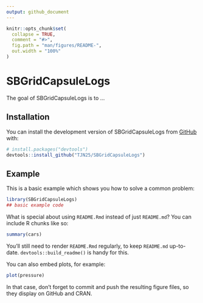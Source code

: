 ```yaml
---
output: github_document
---
```


<!-- README.md is generated from README.Rmd. Please edit that file -->

```r
knitr::opts_chunk$set(
  collapse = TRUE,
  comment = "#>",
  fig.path = "man/figures/README-",
  out.width = "100%"
)
```

# SBGridCapsuleLogs

<!-- badges: start -->
<!-- badges: end -->

The goal of SBGridCapsuleLogs is to ...

## Installation

You can install the development version of SBGridCapsuleLogs from [GitHub](https://github.com/) with:

``` r
# install.packages("devtools")
devtools::install_github("TJN25/SBGridCapsuleLogs")
```

## Example

This is a basic example which shows you how to solve a common problem:

```r
library(SBGridCapsuleLogs)
## basic example code
```

What is special about using `README.Rmd` instead of just `README.md`? You can include R chunks like so:

```r
summary(cars)
```

You'll still need to render `README.Rmd` regularly, to keep `README.md` up-to-date. `devtools::build_readme()` is handy for this.

You can also embed plots, for example:

```r
plot(pressure)
```

In that case, don't forget to commit and push the resulting figure files, so they display on GitHub and CRAN.
